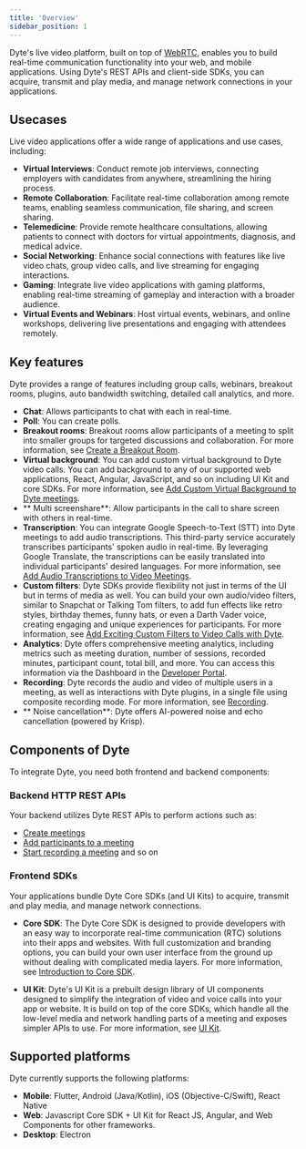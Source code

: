 ```yaml
---
title: 'Overview'
sidebar_position: 1
---
```


Dyte's live video platform, built on top of [WebRTC](https://dyte.io/blog/webrtc/), enables you to build real-time communication functionality into your web, and mobile applications. Using Dyte's REST APIs and client-side SDKs, you can acquire, transmit and play media, and manage network connections in your applications.

## Usecases

Live video applications offer a wide range of applications and use cases, including:

- **Virtual Interviews**: Conduct remote job interviews, connecting employers with candidates from anywhere, streamlining the hiring process.
- **Remote Collaboration**: Facilitate real-time collaboration among remote teams, enabling seamless communication, file sharing, and screen sharing.
- **Telemedicine**: Provide remote healthcare consultations, allowing patients to connect with doctors for virtual appointments, diagnosis, and medical advice.
- **Social Networking**: Enhance social connections with features like live video chats, group video calls, and live streaming for engaging interactions.
- **Gaming**: Integrate live video applications with gaming platforms, enabling real-time streaming of gameplay and interaction with a broader audience.
- **Virtual Events and Webinars**: Host virtual events, webinars, and online workshops, delivering live presentations and engaging with attendees remotely.

## Key features

Dyte provides a range of features including group calls, webinars, breakout rooms, plugins, auto bandwidth switching, detailed call analytics, and more.

- **Chat**: Allows participants to chat with each in real-time.
- **Poll**: You can create polls.
- **Breakout rooms**: Breakout rooms allow participants of a meeting to split into smaller groups for targeted discussions and collaboration. For more information, see [Create a Breakout Room](/guides/breakoutroom/create-breakout-rooms).
- **Virtual background**: You can add custom virtual background to Dyte video calls. You can add background to any of our supported web applications, React, Angular, JavaScript, and so on including UI Kit and core SDKs. For more information, see [Add Custom Virtual Background to Dyte meetings](/guides/customization/add-virtual-background).
- ** Multi screenshare**: Allow participants in the call to share screen with others in real-time.
- **Transcription**: You can integrate Google Speech-to-Text (STT) into Dyte meetings to add audio transcriptions. This third-party service accurately transcribes participants' spoken audio in real-time. By leveraging Google Translate, the transcriptions can be easily translated into individual participants' desired languages. For more information, see [Add Audio Transcriptions to Video Meetings](https://dyte.io/blog/audio-transcriptions-video-meeting/).
- **Custom filters**: Dyte SDKs provide flexibility not just in terms of the UI but in terms of media as well. You can build your own audio/video filters, similar to Snapchat or Talking Tom filters, to add fun effects like retro styles, birthday themes, funny hats, or even a Darth Vader voice, creating engaging and unique experiences for participants. For more information, see [Add Exciting Custom Filters to Video Calls with Dyte](https://dyte.io/blog/streams-blog/).
- **Analytics**: Dyte offers comprehensive meeting analytics, including metrics such as meeting duration, number of sessions, recorded minutes, participant count, total bill, and more. You can access this information via the Dashboard in the [Developer Portal](https://dev.dyte.io/dashboard).
- **Recording**: Dyte records the audio and video of multiple users in a meeting, as well as interactions with Dyte plugins, in a single file using composite recording mode. For more information, see [Recording](/guides/recording).
- ** Noise cancellation**: Dyte offers AI-powered noise and echo cancellation (powered by Krisp).

## Components of Dyte

To integrate Dyte, you need both frontend and backend components:

### Backend HTTP REST APIs

Your backend utilizes Dyte REST APIs to perform actions such as:

- [Create meetings](/api#/operations/create_meeting)
- [Add participants to a meeting](/api#/operations/add_participant)
- [Start recording a meeting](/api#/operations/start_recording) and so on

### Frontend SDKs

Your applications bundle Dyte Core SDKs (and UI Kits) to acquire, transmit and play media, and manage network connections.

- **Core SDK**: The Dyte Core SDK is designed to provide developers with an easy way to incorporate real-time communication (RTC) solutions into their apps and websites. With full customization and branding options, you can build your own user interface from the ground up without dealing with complicated media layers. For more information, see [Introduction to Core SDK](/web-core/Introduction).

- **UI Kit**: Dyte's UI Kit is a prebuilt design library of UI components designed to simplify the integration of video and voice calls into your app or website. It is build on top of the core SDKs, which handle all the low-level media and network handling parts of a meeting and exposes simpler APIs to use. For more information, see [UI Kit](/react-ui-kit).

## Supported platforms

Dyte currently supports the following platforms:

- **Mobile**: Flutter, Android (Java/Kotlin), iOS (Objective-C/Swift), React Native
- **Web**: Javascript Core SDK + UI Kit for React JS, Angular, and Web Components for other frameworks.
- **Desktop**: Electron
